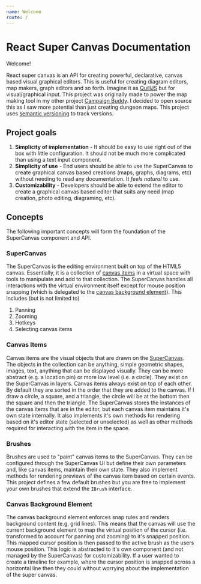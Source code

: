 ```yaml
---
name: Welcome
route: /
---
```


# React Super Canvas Documentation

Welcome!

React super canvas is an API for creating powerful, declarative, canvas based visual graphical editors. This is useful for creating diagram editors, map makers, graph editors and so forth. Imagine it as [QuillJS](https://quilljs.com/) but for visual/graphical input. This project was originally made to power the map making tool in my other project [Campaign Buddy](http://app.dndcampaignbuddy.com). I decided to open source this as I saw more potential than just creating dungeon maps. This project uses [semantic versioning](https://semver.org/) to track versions.

## Project goals

1. **Simplicity of implementation** - It should be easy to use right out of the box with little configuration. It should not be much more complicated than using a text input component.
2. **Simplicity of use** - End users should be able to use the SuperCanvas to create graphical canvas based creations (maps, graphs, diagrams, etc) without needing to read any documentation. It *feels natural* to use.
3. **Customizability** - Developers should be able to extend the editor to create a graphical canvas based editor that suits any need (map creation, photo editing, diagraming, etc).

## Concepts

The following important concepts will form the foundation of the SuperCanvas component and API.

### SuperCanvas

The SuperCanvas is the editing environment built on top of the HTML5 canvas. Essentially, it is a collection of [canvas items](#canvas-items) in a virtual space with tools to manipulate and add to that collection. The SuperCanvas handles all interactions with the virtual environment itself except for mouse position snapping (which is delegated to the [canvas background element](#canvas-background-element)). This includes (but is not limited to)

1. Panning
2. Zooming
5. Hotkeys
6. Selecting canvas items

### Canvas Items

Canvas items are the visual objects that are drawn on the [SuperCanvas](#supercanvas). The objects in the collection can be anything, simple geometric shapes, images, text, anything that can be displayed visually. They can be more abstract (e.g. a location pin) or more low level (i.e. a circle). They exist on the SuperCanvas in layers. Canvas items always exist on top of each other. By default they are sorted in the order that they are added to the canvas. If I draw a circle, a square, and a triangle, the circle will be at the bottom then the square and then the triangle. The SuperCanvas stores the instances of the canvas items that are in the editor, but each canvas item maintains it's own state internally. It also implements it's own methods for rendering based on it's editor state (selected or unselected) as well as other methods required for interacting with the item in the space.

### Brushes

Brushes are used to "paint" canvas items to the SuperCanvas. They can be configured through the SuperCanvas UI but define their own parameters and, like canvas items, maintain their own state. They also implement methods for rendering previews of the canvas item based on certain events. This project defines a few default brushes but you are free to implement your own brushes that extend the `IBrush` interface.

### Canvas Background Element

The canvas background element enforces snap rules and renders background content (e.g. grid lines). This means that the canvas will use the current background element to map the virtual position of the cursor (i.e. transformed to account for panning and zooming) to it's snapped position. This mapped cursor position is then passed to the active brush as the users mouse position. This logic is abstracted to it's own component (and not managed by the SuperCanvas) for customizability. If a user wanted to create a timeline for example, where the cursor position is snapped across a horizontal line then they could without worrying about the implementation of the super canvas.
